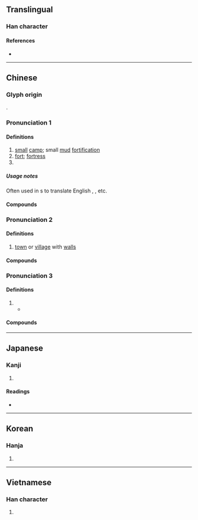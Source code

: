 {{character info}}
==Translingual==

===Han character===
{{Han char|rn=32|rad=土|as=09|sn=12|four=26104|canj=ODG|ids=⿱保土}}

====References====
* {{Han ref|kx=0233.150|dkj=05254|dj=0470.310|hdz=10464.130|uh=5821|ud=22561|bh=B3F9|bd=46073}}

----

==Chinese==
{{zh-forms}}

===Glyph origin===
{{Han etym}}
{{Han compound|保|土|ls=psc|c1=p|c2=s}}.

===Pronunciation 1===
{{zh-pron
|m=bǎo
|m-s=
|c=bou2
|c-t=
|g=
|h=pfs=pó
|j=
|mb=
|md=
|mn=pó
|mn-t=
|w=
|x=
|mc=y
|oc=y
|cat=n
}}

====Definitions====
{{zh-hanzi}}

# [[small]] [[camp]]; small [[mud]] [[fortification]]
# [[fort]]; [[fortress]]
# {{zh-short|漢堡|[[hamburger]]}}

=====Usage notes=====
Often used in {{w|phono-semantic matching}}s to translate English {{m|en|-burgh}}, {{m|en|-burg}}, etc.

====Compounds====
{{zh-der|堡砦|堡壘|伊斯坦堡|堡塢|愛丁堡|匹茲堡|堡礁|布綸堡|安平古堡|土木堡|古堡|城堡|碉堡|盧森堡|空中堡壘|空頭堡|漢堡|海德堡|橋頭堡|關堡|西臺古堡|馬德堡|聖彼得堡|丘堡}}

===Pronunciation 2===
{{zh-pron
|m=bǔ,bǎo,1nb=Mainland,2nb=Taiwan
|c=bou2
|cat=n
}}

====Definitions====
{{zh-hanzi}}

# {{lb|zh|often in [[placename]]s}} [[town]] or [[village]] with [[city wall|wall]]s
#: {{zh-x|^吳堡{bǔ}|{{w|Wubu County|Wu'''bu'''}} (county of Shaanxi)}}

====Compounds====
{{zh-der|堡子|吳堡|柴溝堡}}<!--not sure if read as bu or pu 河西堡|朱王堡|寧遠堡-->

===Pronunciation 3===
{{zh-pron
|m=pù,bǎo,1nb=Mainland,2nb=Taiwan
|c=pou3
|cat=n
}}

====Definitions====
{{zh-hanzi}}

# {{zh-used2|p|dot=, as a variant of {{zh-l|鋪/铺/舖|tr=pù|[[courier]] [[station]]}}.}}
#* {{zh-x|^烏魯木齊 ^地窩堡{pù} ^國際.^機場|{{w|Ürümqi Diwopu International Airport|Ürümqi Diwo'''pu''' International Airport}}}}

====Compounds====
{{zh-der|十里堡|三十里堡}}

----

==Japanese==

===Kanji===
{{ja-kanji|grade=|rs=土09}}

# {{rfdef|ja|sort=土09}}

====Readings====
* {{ja-readings
|goon=ほ
|kanon=ほう
|kun=とりで}}

----

==Korean==

===Hanja===
{{ko-hanja|hangeul=보|rv=bo|mr=po}}

# {{rfdef|ko|sort=土09}}

----

==Vietnamese==

===Han character===
{{vi-hantu|[[bảo]]|rs=土09}}

# {{rfdef|vi|sort=土09}}